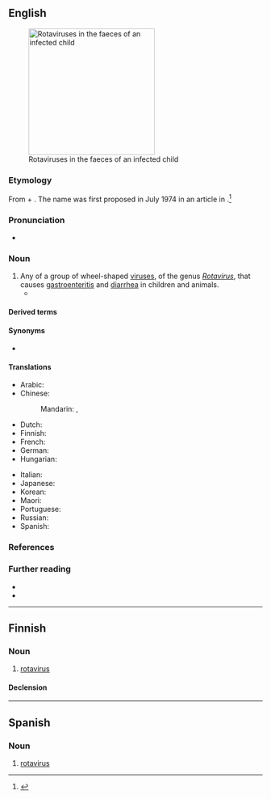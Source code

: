 {{also|Rotavirus|rotavírus}}
==English==
[[File:Multiple rotavirus particles.jpg|thumb|right|250px|Rotaviruses in the faeces of an infected child]]

===Etymology===
From {{bor|en|la|rota|t=wheel}} + {{m|en|virus}}. The name was first proposed in July 1974 in an article in ''{{w|The Lancet}}''.<ref>{{cite-journal|date=1974-07-13|author={{w|Thomas Henry Flewett|Flewett, T. H.}}, Bryden, A. S., Davies, H., Woode, G. N., Bridger, J. C., Derrick, J. M.|title=Relation between viruses from acute gastroenteritis of children and newborn calves|journal={{w|The Lancet}}|volume=304|issue=7872|doi=10.1016/S0140-6736(74)91631-6|page=63|passage=We propose therefore that these reovirus-like or orbivirus-like enteritis viruses of calves and children are in a group separate from both orbiviruses and reoviruses, and we suggest that the term “rotavirus” (from the Latin rota, a wheel) should be used for them.}}</ref>

===Pronunciation===
* {{IPA|en|/ˈɹəʊtəˌvaɪɹəs/}}

===Noun===
{{en-noun}}

# Any of a group of wheel-shaped [[virus]]es, of the genus ''[[Rotavirus]]'', that causes [[gastroenteritis]] and [[diarrhea]] in children and animals.
#* {{quote-journal|en|date=1974-07-13|author={{w|Thomas Henry Flewett|Flewett, T. H.}}, Bryden, A. S., Davies, H., Woode, G. N., Bridger, J. C., Derrick, J. M.| title=Relation between viruses from acute gastroenteritis of children and newborn calves| journal={{w|The Lancet}}| volume=304| issue=7872| doi=10.1016/S0140-6736(74)91631-6| page=63| passage=We propose therefore that these reovirus-like or orbivirus-like enteritis viruses of calves and children are in a group separate from both orbiviruses and reoviruses, and we suggest that the term “'''rotavirus'''” (from the Latin rota, a wheel) should be used for them.|brackets=on}}

====Derived terms====
{{col3|en
|antirotavirus
|nonrotavirus
|rotaviral
|rotavirion
|rotavirology
|rotavirologist
|rotaviruslike
}}

====Synonyms====
* {{l|en|duovirus}} {{q|dated}}

====Translations====
{{trans-top|any of a group of wheel-shaped viruses}}
* Arabic: {{t-needed|ar}}
* Chinese:
*: Mandarin: {{t|cmn|輪狀病毒|sc=Hani}}, {{t|cmn|轮状病毒|tr=lúnzhuàng bìngdú|sc=Hani}}
* Dutch: {{t|nl|rotavirus|n}}
* Finnish: {{t|fi|rotavirus}}
* French: {{t-needed|fr}}
* German: {{t-needed|de}}
* Hungarian: {{t|hu|rotavírus}}
{{trans-mid}}
* Italian: {{t-needed|it}}
* Japanese: {{t-needed|ja}}
* Korean: {{t-needed|ko}}
* Maori: {{t|mi|huaketo puku}}
* Portuguese: {{t|pt|rotavírus|m}}
* Russian: {{t-needed|ru}}
* Spanish: {{t|es|rotavirus|m}}
{{trans-bottom}}

===References===
<references/>

===Further reading===
* {{pedia}}
* {{specieslite|Rotavirus}}

{{C|en|Viruses}}

----

==Finnish==

===Noun===
{{fi-noun}}

# [[#English|rotavirus]]

====Declension====
{{fi-decl-vastaus|rotaviru|a}}

----

==Spanish==
{{wikipedia|lang=es}}

===Noun===
{{es-noun|m}}

# {{lb|es|virology}} [[#English|rotavirus]]